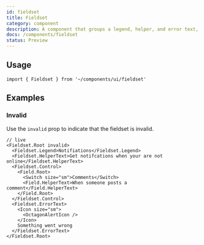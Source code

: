 ```yaml
---
id: fieldset
title: Fieldset
category: component
description: A component that groups a legend, helper, and error text, ensuring accessibility.
docs: /components/fieldset
status: Preview
---
```


<ComponentPlayground />

## Usage

```tsx
import { Fieldset } from '~/components/ui/fieldset'
```

## Examples

### Invalid

Use the `invalid` prop to indicate that the fieldset is invalid.

```tsx
// live
<Fieldset.Root invalid>
  <Fieldset.Legend>Notifiations</Fieldset.Legend>
  <Fieldset.HelperText>Get notifcations when your are not online</Fieldset.HelperText>
  <Fieldset.Control>
    <Field.Root>
      <Switch size="sm">Comments</Switch>
      <Field.HelperText>When someone posts a comment</Field.HelperText>
    </Field.Root>
  </Fieldset.Control>
  <Fieldset.ErrorText>
    <Icon size="sm">
      <OctagonAlertIcon />
    </Icon>
    Something went wrong
  </Fieldset.ErrorText>
</Fieldset.Root>
```




